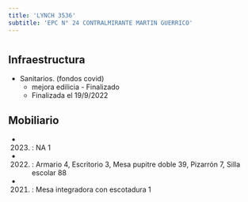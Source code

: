 ```yaml
---
title: 'LYNCH 3536'
subtitle: 'EPC N° 24 CONTRALMIRANTE MARTIN GUERRICO'
---
```


#
## Infraestructura

* Sanitarios. (fondos covid) 
    + mejora edilicia - Finalizado 
    + Finalizada el 19/9/2022 






## Mobiliario

*  (2023) : NA 1 

*  (2022) : Armario 4, Escritorio 3, Mesa pupitre doble 39, Pizarrón 7, Silla escolar 88 

*  (2021) : Mesa integradora con escotadura 1 



